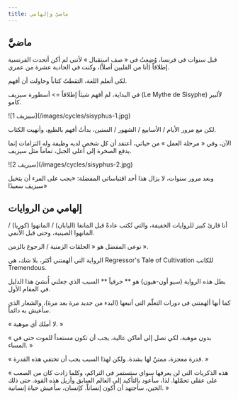 ```yaml
---
title: ماضيَّ وإلهامي
---
```


<LearningCycle lang="ar" />
<CultureCycle lang="ar" />

## ماضيَّ

قبل سنوات في فرنسا، وُضِعتُ في « صف استقبال » لأنني لم أكن أتحدث الفرنسية إطلاقاً (أنا من الفلبين أصلاً)، وكنت في الحادية عشرة من عمري.

لكي أتعلم اللغة، التقطتُ كتاباً وحاولت أن أفهم.

في البداية، لم أفهم شيئاً إطلاقاً => أسطورة سيزيف (Le Mythe de Sisyphe) لألبير كامو.

<div className="w-96 mx-auto">
  ![سيزيف 1](/images/cycles/sisyphus-1.jpg)
</div>

لكن مع مرور الأيام / الأسابيع / الشهور / السنين، بدأتُ أفهم بالطبع، وأنهيت الكتاب.

الآن، وفي « مرحلة العمل » من حياتي، أعتقد أن كل شخص لديه وظيفة وله التزامات إنما يدفع الصخرة إلى أعلى الجبل، تماماً مثل سيزيف.

<div className="w-96 mx-auto">
  ![سيزيف 2](/images/cycles/sisyphus-2.jpg)
</div>

وبعد مرور سنوات، لا يزال هذا أحد اقتباساتي المفضلة: «يجب على المرء أن يتخيل سيزيف سعيدًا»

## إلهامي من الروايات

أنا قارئ كبير للروايات الخفيفة، والتي تُكتب عادةً قبل المانغا (اليابان) / المانهوا (كوريا) / المانهوا الصينية، وحتى قبل الأنمي.

نوعي المفضل هو « الحلقات الزمنية / الرجوع بالزمن ».

الرواية التي ألهمتني أكثر، بلا شك، هي Regressor's Tale of Cultivation للكاتب Tremendous.

بطل هذه الرواية (سيو أون-هيون) هو ** حرفياً ** السبب الذي جعلني أُنشئ هذا الدليل في المقام الأول.

كما أنها ألهمتني في دورات التعلّم التي أتبعها (البدء من جديد مرة بعد مرة)، والشعار الذي سأعيش به دائماً.

« لا أملك أي موهبة. »

« بدون موهبة، لكي تصل إلى أماكن عالية، يجب أن تكون مستعداً للموت حتى في المساء. »

« قدرة معجزة، ممتنٌ لها بشدة. ولكن لهذا السبب يجب أن تختفي هذه القدرة. »

« هذه الذكريات التي لن يعرفها سواي ستستمر في التراكم، وكلما زادت كان من الصعب على عقلي تحمّلها. لذا، سأعود بالتأكيد إلى العالم السابق وأزيل هذه القوة. حتى ذلك الحين، سأجتهد أن أكون إنساناً. كإنسان، سأعيش حياة إنسانية. »
